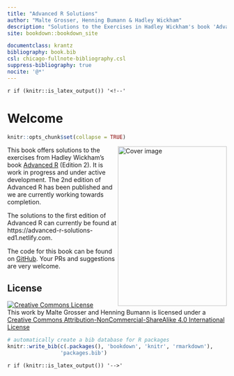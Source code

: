 ```yaml
---
title: "Advanced R Solutions"
author: "Malte Grosser, Henning Bumann & Hadley Wickham"
description: "Solutions to the Exercises in Hadley Wickham's book 'Advanced R'."
site: bookdown::bookdown_site

documentclass: krantz
bibliography: book.bib
csl: chicago-fullnote-bibliography.csl
suppress-bibliography: true
nocite: '@*'
---
```


`r if (knitr::is_latex_output()) '<!--'` 

# Welcome {-}

```r
knitr::opts_chunk$set(collapse = TRUE)  
```

<img src="images/cover/advrs_cover.png" width="250" height="366" align="right" alt="Cover image" />

This book offers solutions to the exercises from Hadley Wickham's book [Advanced R](https://adv-r.hadley.nz/) (Edition 2). It is work in progress and under active development. The 2nd edition of Advanced R has been published and we are currently working towards completion.

The solutions to the first edition of Advanced R can currently be found at https://advanced-r-solutions-ed1.netlify.com.

The code for this book can be found on [GitHub](https://github.com/Tazinho/Advanced-R-Solutions.git). Your PRs and suggestions are very welcome. 

## License {-}

<a rel="license" href="http://creativecommons.org/licenses/by-nc-sa/4.0/"><img alt="Creative Commons License" style="border-width:0" src="https://i.creativecommons.org/l/by-nc-sa/4.0/88x31.png" /></a><br />This work by Malte Grosser and Henning Bumann is licensed under a <a rel="license" href="http://creativecommons.org/licenses/by-nc-sa/4.0/">Creative Commons Attribution-NonCommercial-ShareAlike 4.0 International License</a>

```r
# automatically create a bib database for R packages
knitr::write_bib(c(.packages(), 'bookdown', 'knitr', 'rmarkdown'),
                 'packages.bib')
```

`r if (knitr::is_latex_output()) '-->'`